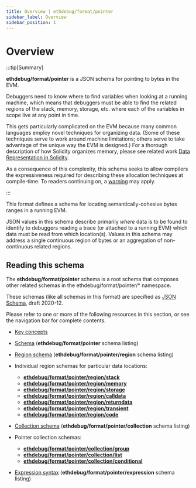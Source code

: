 ```yaml
---
title: Overview | ethdebug/format/pointer
sidebar_label: Overview
sidebar_position: 1
---
```


# Overview

:::tip[Summary]

**ethdebug/format/pointer** is a JSON schema for pointing to bytes in the EVM.

Debuggers need to know where to find variables when looking at a running
machine, which means that debuggers must be able to find the related regions
of the stack, memory, storage, etc. where each of the variables in scope live
at any point in time.

This gets particularly complicated on the EVM because many common languages
employ novel techniques for organizing data. (Some of these
techniques serve to work around machine limitations; others serve to
take advantage of the unique way the EVM is designed.) For a thorough
description of how Solidity organizes memory, please see related work
[Data Representation in Solidity](https://ethdebug.github.io/solidity-data-representation/).

As a consequence of this complexity, this schema seeks to allow compilers the
expressiveness required for describing these allocation techniques at
compile-time. To readers continuing on,
a [warning](https://en.wikipedia.org/wiki/Greenspun%27s_tenth_rule) may apply.


:::

This format defines a schema for locating semantically-cohesive bytes ranges
in a running EVM.

JSON values in this schema describe primarily _where_ data is to be found to
identify to debuggers reading a trace (or attached to a running EVM) which data
must be read from which location(s). Values in this schema may address
a single continuous region of bytes or an aggregation of non-continuous related
regions.

## Reading this schema

The **ethdebug/format/pointer** schema is a root schema that composes other
related schemas in the ethdebug/format/pointer/* namespace.

These schemas (like all schemas in this format) are specified as
[JSON Schema](https://json-schema.org), draft 2020-12.

Please refer to one or more of the following resources in this section, or
see the navigation bar for complete contents.

- [Key concepts](/spec/pointer/concepts)

- [Schema](/spec/pointer) (**ethdebug/format/pointer** schema listing)

- [Region schema](/spec/pointer/region) (**ethdebug/format/pointer/region** schema listing)

- Individual region schemas for particular data locations:
  - [**ethdebug/format/pointer/region/stack**](/spec/pointer/region/location/stack)
  - [**ethdebug/format/pointer/region/memory**](/spec/pointer/region/location/memory)
  - [**ethdebug/format/pointer/region/storage**](/spec/pointer/region/location/storage)
  - [**ethdebug/format/pointer/region/calldata**](/spec/pointer/region/location/calldata)
  - [**ethdebug/format/pointer/region/returndata**](/spec/pointer/region/location/returndata)
  - [**ethdebug/format/pointer/region/transient**](/spec/pointer/region/location/transient)
  - [**ethdebug/format/pointer/region/code**](/spec/pointer/region/location/code)

- [Collection schema](/spec/pointer/collection) (**ethdebug/format/pointer/collection** schema listing)

- Pointer collection schemas:
  - [**ethdebug/format/pointer/collection/group**](/spec/pointer/collection/group)
  - [**ethdebug/format/pointer/collection/list**](/spec/pointer/collection/list)
  - [**ethdebug/format/pointer/collection/conditional**](/spec/pointer/collection/conditional)

- [Expression syntax](/spec/pointer/expression) (**ethdebug/format/pointer/expression** schema listing)
